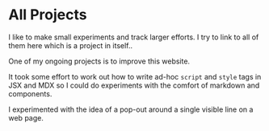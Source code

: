 # All Projects

I like to make small experiments and track larger efforts. I try to link to all of them here which is <Link slug="projects-on-this-site">a project in itself.</Link>.

One of my ongoing projects is to <Link slug="improve-this-website">improve this website</Link>.

It took some effort to work out <Link slug="project-write-script-and-style-tags">how to write ad-hoc `script` and `style` tags in JSX and MDX</Link> so I could do experiments with the comfort of markdown and components.

I <Link slug="project-add-popout">experimented with the idea of a pop-out</Link> around a single visible line on a web page.

